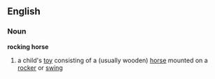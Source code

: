 ==English==
===Noun===
'''rocking horse'''
#a child's [[toy]] consisting of a (usually wooden) [[horse]] mounted on a [[rocker]] or [[swing]]